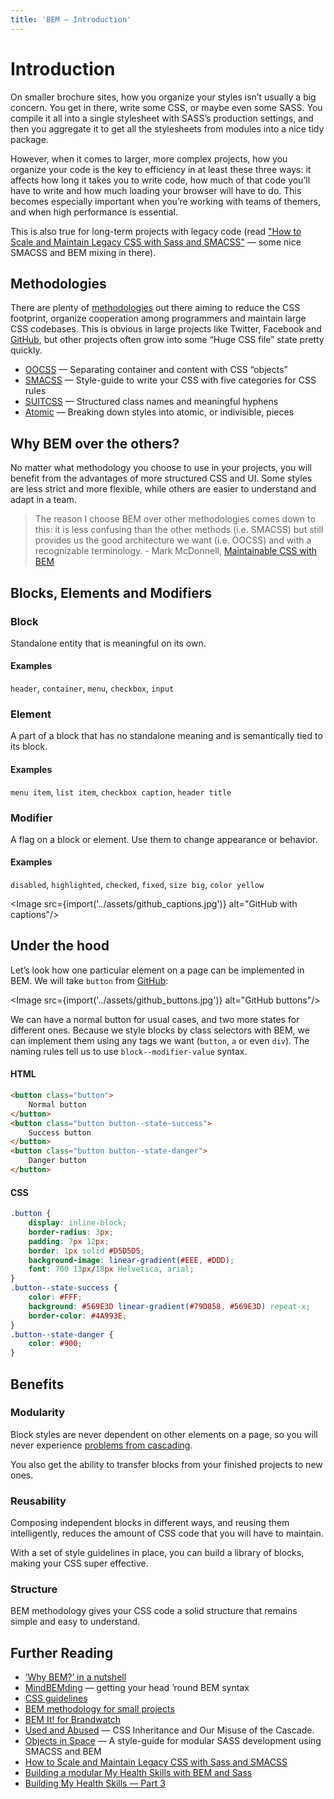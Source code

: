 ```yaml
---
title: 'BEM — Introduction'
---
```


<Layout title={frontmatter.title}>
<div class="max-w-6xl mx-auto px-4 sm:px-6 pt-24 prose">

# Introduction

On smaller brochure sites, how you organize your styles isn’t usually a big concern. You get in there, write some CSS, or maybe even some SASS. You compile it all into a single stylesheet with SASS’s production settings, and then you aggregate it to get all the stylesheets from modules into a nice tidy package.

However, when it comes to larger, more complex projects, how you organize your code is the key to efficiency in at least these three ways: it affects how long it takes you to write code, how much of that code you’ll have to write and how much loading your browser will have to do. This becomes especially important when you’re working with teams of themers, and when high performance is essential.

This is also true for long-term projects with legacy code (read ["How to Scale and Maintain Legacy CSS with Sass and SMACSS"](http://webuild.envato.com/blog/how-to-scale-and-maintain-legacy-css-with-sass-and-smacss/) — some nice SMACSS and BEM mixing in there).

## Methodologies

There are plenty of <a href="https://github.com/awesome-css-group/awesome-css#naming-conventions--methodologies-bulb">methodologies</a> out there aiming to reduce the CSS footprint, organize cooperation among programmers and maintain large CSS codebases. This is obvious in large projects like Twitter, Facebook and <a href="http://markdotto.com/2014/07/23/githubs-css/#two-bundles">GitHub</a>, but other projects often grow into some “Huge CSS file” state pretty quickly.

- <a href="//oocss.org/">OOCSS</a> — Separating container and content with CSS “objects”
- <a href="//smacss.com/">SMACSS</a> — Style-guide to write your CSS with five categories for CSS rules
- <a href="//suitcss.github.io/">SUITCSS</a> — Structured class names and meaningful hyphens
- <a href="//acss.io/">Atomic</a> — Breaking down styles into atomic, or indivisible, pieces

## Why BEM over the others?

No matter what methodology you choose to use in your projects, you will benefit from the advantages of more structured CSS and UI. Some styles are less strict and more flexible, while others are easier to understand and adapt in a team.

> The reason I choose BEM over other methodologies comes down to this: it is less confusing than the other methods (i.e. SMACSS) but still provides us the good architecture we want (i.e. OOCSS) and with a recognizable terminology. - Mark McDonnell, [Maintainable CSS with BEM](https://www.zcfy.cc/original/maintainable-css-with-bem)

## Blocks, Elements and Modifiers

### Block

Standalone entity that is meaningful on its own.

#### Examples

`header`, `container`, `menu`, `checkbox`, `input`

### Element

A part of a block that has no standalone meaning and is semantically tied to its block.

#### Examples

`menu item`, `list item`, `checkbox caption`, `header title`

### Modifier

A flag on a block or element. Use them to change appearance or behavior.

#### Examples

`disabled`, `highlighted`, `checked`, `fixed`, `size big`, `color yellow`

<Image src={import('../assets/github_captions.jpg')} alt="GitHub with captions"/>

## Under the hood

Let’s look how one particular element on a page can be implemented in BEM. We will take `button` from <a href="https://primer.style/css/components/buttons">GitHub</a>:

<Image src={import('../assets/github_buttons.jpg')} alt="GitHub buttons"/>

We can have a normal button for usual cases, and two more states for different ones. Because we style blocks by class selectors with BEM, we can implement them using any tags we want (`button`, `a` or even `div`). The naming rules tell us to use `block--modifier-value` syntax.

#### HTML

```html
<button class="button">
	Normal button
</button>
<button class="button button--state-success">
	Success button
</button>
<button class="button button--state-danger">
	Danger button
</button>
```

#### CSS

```css
.button {
	display: inline-block;
	border-radius: 3px;
	padding: 7px 12px;
	border: 1px solid #D5D5D5;
	background-image: linear-gradient(#EEE, #DDD);
	font: 700 13px/18px Helvetica, arial;
}
.button--state-success {
	color: #FFF;
	background: #569E3D linear-gradient(#79D858, #569E3D) repeat-x;
	border-color: #4A993E;
}
.button--state-danger {
	color: #900;
}
```

## Benefits

### Modularity

Block styles are never dependent on other elements on a page, so you will never experience <a href="http://www.phase2technology.com/blog/used-and-abused-css-inheritance-and-our-misuse-of-the-cascade/">problems from cascading</a>.

You also get the ability to transfer blocks from your finished projects to new ones.

### Reusability

Composing independent blocks in different ways, and reusing them intelligently, reduces the amount of CSS code that you will have to maintain.

With a set of style guidelines in place, you can build a library of blocks, making your CSS super effective.

### Structure

BEM methodology gives your CSS code a solid structure that remains simple and easy to understand.

## Further Reading

- <a href="http://blog.decaf.de/2015/06/24/why-bem-in-a-nutshell/">‘Why BEM?’ in a nutshell</a>
- <a href="http://csswizardry.com/2013/01/mindbemding-getting-your-head-round-bem-syntax/">MindBEMding</a> — getting your head ’round BEM syntax
- <a href="http://cssguidelin.es/#bem-like-naming">CSS guidelines</a>
- <a href="http://www.smashingmagazine.com/2014/07/17/bem-methodology-for-small-projects/">BEM methodology for small projects</a>
- <a href="http://www.slideshare.net/MaxShirshin/bem-it-for-brandwatch">BEM It! for Brandwatch</a>
- <a href="http://www.phase2technology.com/blog/used-and-abused-css-inheritance-and-our-misuse-of-the-cascade/">Used and Abused</a> — CSS Inheritance and Our Misuse of the Cascade.
- <a href="https://medium.com/objects-in-space/objects-in-space-f6f404727">Objects in Space</a> — A style-guide for modular SASS development using SMACSS and BEM
- <a href="http://webuild.envato.com/blog/how-to-scale-and-maintain-legacy-css-with-sass-and-smacss/">How to Scale and Maintain Legacy CSS with Sass and SMACSS</a>
- <a href="https://bluegg.co.uk/writing/building-my-health-skills-part-3">Building a modular My Health Skills with BEM and Sass</a>
- <a href="https://bluegg.co.uk/writing/building-my-health-skills-part-3">Building My Health Skills — Part 3</a>

</div>
</Layout>
